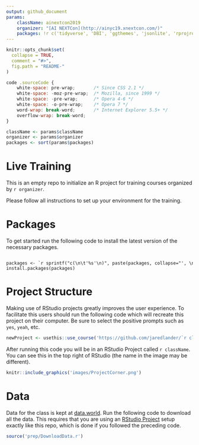 ```yaml
---
output: github_document
params:
    className: ainextcon2019
    organizer: "[AI NEXTCon](http://ainyc19.xnextcon.com/)"
    packages: !r c('tidyverse', 'DBI', 'ggthemes', 'jsonlite', 'rprojroot', 'here', 'RSQLite', 'usethis', 'UsingR', 'odbc', 'coefplot', 'rmarkdown', 'dbplyr', 'xml2', 'rvest', 'threejs', 'leaflet', 'glmnet', 'xgboost', 'tidymodels', 'caret')
---
```


<!-- README.md is generated from README.Rmd. Please edit that file -->

```r
knitr::opts_chunk$set(
  collapse = TRUE,
  comment = "#>",
  fig.path = "README-"
)
```

```js
code .sourceCode {
    white-space: pre-wrap;       /* Since CSS 2.1 */
    white-space: -moz-pre-wrap;  /* Mozilla, since 1999 */
    white-space: -pre-wrap;      /* Opera 4-6 */
    white-space: -o-pre-wrap;    /* Opera 7 */
    word-wrap: break-word;       /* Internet Explorer 5.5+ */
    overflow-wrap: break-word;
}
```


```r
className <- params$className
organizer <- params$organizer
packages <- sort(params$packages)
```

# Live Training

This is an empty repo to initialize an R project for training courses organized by `r organizer`.

Please follow all instructions to set up your environment for the training.

# Packages

To get started run the following code to install the latest version of the necessary packages.

<div class='sourceCode'><pre class='sourceCode r'><code class='sourceCode r'>
packages <- `r sprintf("c(\n\t'%s'\n)", paste(packages, collapse="', \n\t'"))`
install.packages(packages)
</code></pre></div>

# Project Structure

Making use of RStudio projects greatly improves the user experience. To facilitate this users should run the following code which will recreate this project on their computer. Be sure to select the positive prompts such as `yes`, `yeah`, etc.

```r
newProject <- usethis::use_course('https://github.com/jaredlander/`r className`/archive/master.zip')
```

<!-- After that runs successfully you will have a new folder holding the R project that looks like this (the name in the image may be different). -->

<!-- ```{r proj-folder,echo=FALSE,out.width='50%'} -->
<!-- knitr::include_graphics('images/ProjectFolder.png') -->
<!-- ``` -->

After running this code you will be in an RStudio Project called `r className`. You can see this in the top right of RStudio (the name in the image may be different).

```r
knitr::include_graphics('images/ProjectCorner.png')
```

# Data

Data for the class is kept at [data.world](https://data.world/landeranalytics/training). Run the following code to download all the data. This requires that you are using an [RStudio Project](https://support.rstudio.com/hc/en-us/articles/200526207-Using-Projects) setup exactly like this repo, which is done if you followed the preceding code.

```r
source('prep/DownloadData.r')
```
